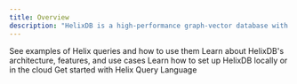 ```yaml
---
title: Overview
description: "HelixDB is a high-performance graph-vector database with its own query language, Helix Query Language (HQL), designed for traversing and manipulating graph and vector data efficiently."
---
```


<CardGroup cols={2}>
  <Card
    title="Examples"
    icon="file"
    href="info/helix-overview"
  >
    See examples of Helix queries and how to use them
  </Card>
  <Card
    title="HelixDB Overview"
    icon="database"
    href="essentials/helix-db-overview"
  >
    Learn about HelixDB's architecture, features, and use cases
  </Card>
  <Card
    title="Installation"
    icon="download"
    href="essentials/installation"
  >
    Learn how to set up HelixDB locally or in the cloud
  </Card>
  <Card
    title="HQL (Helix Query Language)"
    icon="book-atlas"
    href="hql/schema-definition"
  >
    Get started with Helix Query Language
  </Card>
</CardGroup>

